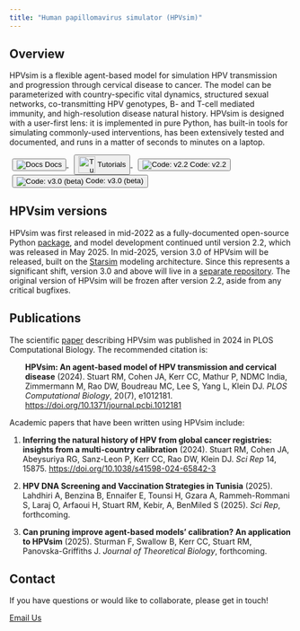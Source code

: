 ```yaml
---
title: "Human papillomavirus simulator (HPVsim)"
---
```


## Overview

HPVsim is a flexible agent-based model for simulation HPV transmission and progression through cervical disease to cancer. The model can be parameterized with country-specific vital dynamics, structured sexual networks, co-transmitting HPV genotypes, B- and T-cell mediated immunity, and high-resolution disease natural history. HPVsim is designed with a user-first lens: it is implemented in pure Python, has built-in tools for simulating commonly-used interventions, has been extensively tested and documented, and runs in a matter of seconds to minutes on a laptop.

<!-- external links (top) -->
<div class="col-md-12 ml-auto mr-auto">
  <ul id="icons-links" class="text-center" style="margin-top:0px; list-style: none; padding: 0;">
    <li style="display:inline; margin: 5px;">
      <a href="https://docs.hpvsim.org" target="_blank">
        <button class="btn btn-primary">
          <img src="https://icongr.am/octicons/code.svg?size=30&color=ffffff" alt="Docs" style="vertical-align:middle;">
          Docs
        </button>
      </a>
    </li>
    <li style="display:inline; margin: 5px;">
      <a href="https://docs.idmod.org/projects/hpvsim/en/v2.0.0/tutorials.html" target="_blank">
        <button class="btn btn-primary">
          <img src="https://icongr.am/fontawesome/lightbulb-o.svg?size=30&color=ffffff" alt="Tutorials" style="vertical-align:middle;" height="30">
          Tutorials
        </button>
      </a>
    </li>
    <li style="display:inline; margin: 5px;">
      <a href="https://github.com/starsimhub/hpvsim_orig" target="_blank">
        <button class="btn btn-primary">
          <img src="https://icongr.am/octicons/mark-github.svg?size=30&color=ffffff" alt="Code: v2.2" style="vertical-align:middle;">
          Code: v2.2
        </button>
      </a>
    </li>
    <li style="display:inline; margin: 5px;">
      <a href="https://github.com/starsimhub/hpvsim" target="_blank">
        <button class="btn btn-primary">
          <img src="https://icongr.am/octicons/mark-github.svg?size=30&color=ffffff" alt="Code: v3.0 (beta)" style="vertical-align:middle;">
          Code: v3.0 (beta)
        </button>
      </a>
    </li>
  </ul>
</div>

## HPVsim versions

HPVsim was first released in mid-2022 as a fully-documented open-source Python [package](https://github.com/starsimhub/hpvsim_orig), and model development continued until version 2.2, which was released in May 2025. In mid-2025, version 3.0 of HPVsim will be released, built on the [Starsim](https://starsim.org/) modeling architecture. Since this represents a significant shift, version 3.0 and above will live in a [separate repository](https://github.com/starsimhub/hpvsim). The original version of HPVsim will be frozen after version 2.2, aside from any critical bugfixes.

## Publications

The scientific [paper](https://doi.org/10.1371/journal.pcbi.1012181) describing HPVsim was published in 2024 in PLOS Computational Biology. The recommended citation is:

<div style="margin-left: 2em;">
  **HPVsim: An agent-based model of HPV transmission and cervical disease**  (2024). Stuart RM, Cohen JA, Kerr CC, Mathur P, NDMC India, Zimmermann M, Rao DW, Boudreau MC, Lee S, Yang L, Klein DJ. *PLOS Computational Biology*, 20(7), e1012181. <https://doi.org/10.1371/journal.pcbi.1012181>
</div>

Academic papers that have been written using HPVsim include:

1. **Inferring the natural history of HPV from global cancer registries: insights from a multi-country calibration** (2024). Stuart RM, Cohen JA, Abeysuriya RG, Sanz-Leon P, Kerr CC, Rao DW, Klein DJ. *Sci Rep* 14, 15875. <https://doi.org/10.1038/s41598-024-65842-3>

2. **HPV DNA Screening and Vaccination Strategies in Tunisia** (2025). Lahdhiri A, Benzina B, Ennaifer E, Tounsi H, Gzara A, Rammeh-Rommani S, Laraj O, Arfaoui H, Stuart RM, Kebir, A, BenMiled S (2025). *Sci Rep*, forthcoming. 

3. **Can pruning improve agent-based models’ calibration? An application to HPVsim** (2025). Sturman F, Swallow B, Kerr CC, Stuart RM, Panovska-Griffiths J. *Journal of Theoretical Biology*, forthcoming.

## Contact
If you have questions or would like to collaborate, please get in touch!

<a href="mailto:info@hpvsim.info" class="btn btn-primary" role="button">Email Us</a>
